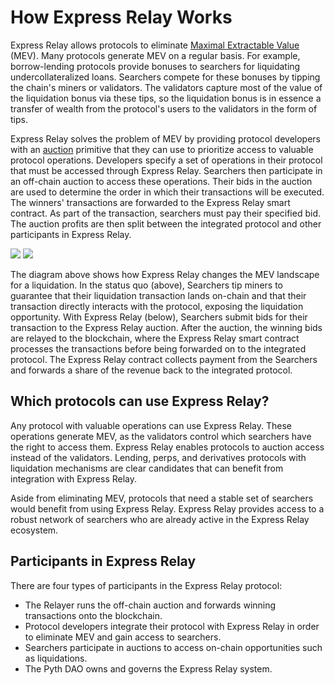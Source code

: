 # How Express Relay Works

Express Relay allows protocols to eliminate [Maximal Extractable Value](https://www.ledger.com/academy/glossary/maximal-extractable-value-mev) (MEV).
Many protocols generate MEV on a regular basis.
For example, borrow-lending protocols provide bonuses to searchers for liquidating undercollateralized loans.
Searchers compete for these bonuses by tipping the chain's miners or validators.
The validators capture most of the value of the liquidation bonus via these tips, so the liquidation bonus is in essence a transfer of wealth from the protocol's users to the validators in the form of tips.

Express Relay solves the problem of MEV by providing protocol developers with an [auction](./how-express-relay-works/auction.mdx) primitive that they can use to prioritize access to valuable protocol operations.
Developers specify a set of operations in their protocol that must be accessed through Express Relay.
Searchers then participate in an off-chain auction to access these operations.
Their bids in the auction are used to determine the order in which their transactions will be executed.
The winners' transactions are forwarded to the Express Relay smart contract. As part of the transaction, searchers must pay their specified bid.
The auction profits are then split between the integrated protocol and other participants in Express Relay.

![](images/express_relay/before_express.jpg)
![](images/express_relay/after_express.jpg)

The diagram above shows how Express Relay changes the MEV landscape for a liquidation.
In the status quo (above), Searchers tip miners to guarantee that their liquidation transaction lands on-chain and that their transaction directly interacts with the protocol, exposing the liquidation opportunity.
With Express Relay (below), Searchers submit bids for their transaction to the Express Relay auction.
After the auction, the winning bids are relayed to the blockchain, where the Express Relay smart contract processes the transactions before being forwarded on to the integrated protocol.
The Express Relay contract collects payment from the Searchers and forwards a share of the revenue back to the integrated protocol.

## Which protocols can use Express Relay?

Any protocol with valuable operations can use Express Relay.
These operations generate MEV, as the validators control which searchers have the right to access them.
Express Relay enables protocols to auction access instead of the validators.
Lending, perps, and derivatives protocols with liquidation mechanisms are clear candidates that can benefit from integration with Express Relay.

Aside from eliminating MEV, protocols that need a stable set of searchers would benefit from using Express Relay.
Express Relay provides access to a robust network of searchers who are already active in the Express Relay ecosystem.

## Participants in Express Relay

There are four types of participants in the Express Relay protocol:

- The Relayer runs the off-chain auction and forwards winning transactions onto the blockchain.
- Protocol developers integrate their protocol with Express Relay in order to eliminate MEV and gain access to searchers.
- Searchers participate in auctions to access on-chain opportunities such as liquidations.
- The Pyth DAO owns and governs the Express Relay system.
